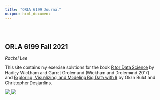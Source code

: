 ```yaml
---
title: "ORLA 6199 Journal"
output: html_document
---
```


<style type="text/css">
.title {
  display: none;
}

#getting-started img {
  margin-right: 10px;
}

</style>

<div class="row" style="padding-top: 30px;">
<div class="col-sm-6">

# **ORLA 6199 Fall 2021**
*Rachel Lee*

This site contains my exercise solutions for the book [R for Data Science](https://www.amazon.com/Data-Science-Transform-Visualize-Model/dp/1491910399/ref=sr_1_1?dchild=1&keywords=r+for+data+science&qid=1631763357&sr=8-1) by Hadley Wickham and Garret Grolemund (Wickham and Grolemund 2017) and [Exploring, Visualizing, and Modeling Big Data with R](https://okanbulut.github.io/bigdata/) by Okan Bulut and Christopher Desjardins.




</div>
<div class="col-sm-6">


<a href = "https://www.rstudio.com/">
![](images/logo.png)
![](images/WrittenInR.gif)
</a>
</div>

